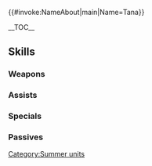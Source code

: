{{#invoke:NameAbout|main|Name=Tana}}{{HeroPage Tabs}}
{{Hero Infobox
|Name=Tana
|Title=Noble and Nimble
|GrowthModifier=Gen 2
|WeaponType=Red Tome
|MoveType=Flying
|Origin=Fire Emblem: The Sacred Stones
|Gender=Female
|artist=cuboon
|actorEN=Joie Marlowe
|actorJP=たなか久美
|releaseDate=June 21, 2018
|TagID=水着ターナ
|InternalID=262
|Properties=special,tiara,specRate_202202
|cv1=7
|cv2=200200
|description=The princess of Frelia. Innes's sister. She's enjoying her break on a summer beach. Appears in Fire Emblem: The Sacred Stones.
}}

__TOC__

{{Stats Page|Hero={{BASEPAGENAME}}
|Lv1HP=16|Lv1ATK=7|Lv1SPD=10|Lv1DEF=5|Lv1RES=6
|GRHP=45|GRATK=60|GRSPD=60|GRDEF=35|GRRES=45
}}

==Skills==
===Weapons===
{{Weapons Table
|weapon1=Fire
|weapon1Default=1
|weapon1Unlock=1
|weapon2=Elfire
|weapon2Default=3
|weapon2Unlock=2
|weapon3=Bolganone
|weapon3Default=4
|weapon3Unlock=3
|weapon4=Fruit of Iðunn
|weapon4Default=5
|weapon4Unlock=5
}}

===Assists===
{{Assists Table
|assist1=Rally Speed
|assist1Default=4
|assist1Unlock=3
|assist2=Rally Spd/Res
|assist2Default=
|assist2Unlock=4
}}

===Specials===
{{Specials Table
}}

===Passives===
{{Passives Table
|passiveA1=Atk/Spd Push 1
|passiveA2=Atk/Spd Push 2
|passiveA3=Atk/Spd Push 3
|passiveA1Unlock=3
|passiveA2Unlock=4
|passiveA3Unlock=5
|passiveB1=Renewal 1
|passiveB2=Renewal 2
|passiveB3=Renewal 3
|passiveB1Unlock=1
|passiveB2Unlock=2
|passiveB3Unlock=4
|passiveC1=Spur Def 1
|passiveC2=Spur Atk/Def 1
|passiveC3=Spur Atk/Def 2
|passiveC1Unlock=3
|passiveC2Unlock=4
|passiveC3Unlock=5
}}

{{Heroes Navbox}}
[[Category:Summer units]]